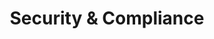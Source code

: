 ---
title: "Security & Compliance"
description: "At Cradl, security is a top priority. Cradl is used by companies with high requirements to security and compliance such as government agencies and financial institutions, and in order to earn our customers' trust we believe that transparency on how your customer data is being collected, transported and stored.
"
---